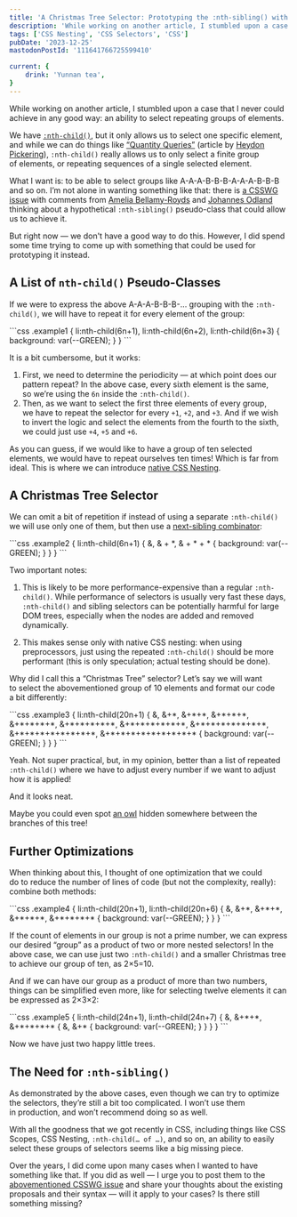 ```yaml
---
title: 'A Christmas Tree Selector: Prototyping the :nth-sibling() with CSS Nesting'
description: 'While working on another article, I stumbled upon a case that I never could achieve in any good way: an ability to select repeating groups of elements. Native CSS Nesting could help us, and we could even optimize it a bit, but I am arguing that we still require something like `:nth-sibling()` in CSS.'
tags: ['CSS Nesting', 'CSS Selectors', 'CSS']
pubDate: '2023-12-25'
mastodonPostId: '111641766725599410'

current: {
    drink: 'Yunnan tea',
}
---
```



While working on another article, I stumbled upon a case that I never could achieve in any good way: an ability to select repeating groups of elements.

We have [`:nth-child()`](https://developer.mozilla.org/en-US/docs/Web/CSS/:nth-child), but it only allows us to select one specific element, and while we can do things like [“Quantity Queries”](https://alistapart.com/article/quantity-queries-for-css/) (article by [Heydon Pickering](https://heydonworks.com/)), `:nth-child()` really allows us to only select a finite group of elements, or repeating sequences of a single selected element.

What I want is: to be able to select groups like A-A-A-B-B-B-A-A-A-B-B-B and so on. I’m not alone in wanting something like that: there is [a CSSWG issue](https://github.com/w3c/csswg-drafts/issues/3813) with comments from [Amelia Bellamy-Royds](https://github.com/AmeliaBR) and [Johannes Odland](https://johannesodland.github.io/) thinking about a hypothetical `:nth-sibling()` pseudo-class that could allow us to achieve it.

But right now — we don't have a good way to do this. However, I did spend some time trying to come up with something that could be used for prototyping it instead.

## A List of `nth-child()` Pseudo-Classes

If we were to express the above A-A-A-B-B-B-… grouping with the `:nth-child()`, we will have to repeat it for every element of the group:

<LiveExample class="example example1" caption="A live example showing an ordered list of twelve items, where the first three items, as well as those from seventh to ninth, have a green background.">
```css
.example1 {
	li:nth-child(6n+1),
	li:nth-child(6n+2),
	li:nth-child(6n+3) {
		background: var(--GREEN);
	}
}
```
<style>{`
	.example ol {
		font-size: 0.75em;
		max-height: 50vh;
		overflow: auto;
	}
`}</style>
<Example count={3} />
</LiveExample>

It is a bit cumbersome, but it works:

1. First, we need to determine the periodicity — at which point does our pattern repeat? In the above case, every sixth element is the same, so we’re using the `6n` inside the `:nth-child()`.
2. Then, as we want to select the first three elements of every group, we have to repeat the selector for every `+1`, `+2`, and `+3`. And if we wish to invert the logic and select the elements from the fourth to the sixth, we could just use `+4`, `+5` and `+6`.

As you can guess, if we would like to have a group of ten selected elements, we would have to repeat ourselves ten times! Which is far from ideal. This is where we can introduce [native CSS Nesting](https://drafts.csswg.org/css-nesting-1/).

## A Christmas Tree Selector

We can omit a bit of repetition if instead of using a separate `:nth-child()` we will use only one of them, but then use a [next-sibling combinator](https://developer.mozilla.org/en-US/docs/Web/CSS/Next-sibling_combinator):

<LiveExample class="example example2" caption="A live example showing an ordered list of twelve items, where the first three items, as well as those from seventh to ninth, have a green background.">
```css
.example2 {
	li:nth-child(6n+1) {
		&,
		& + *,
		& + * + * {
			background: var(--GREEN);
		}
	}
}
```
<Example count={3} />
</LiveExample>

Two important notes:

1. This is likely to be more performance-expensive than a regular `:nth-child()`. While performance of selectors is usually very fast these days, `:nth-child()` and sibling selectors can be potentially harmful for large DOM trees, especially when the nodes are added and removed dynamically.

2. This makes sense only with native CSS nesting: when using preprocessors, just using the repeated `:nth-child()` should be more performant (this is only speculation; actual testing should be done).

Why did I call this a “Christmas Tree” selector? Let’s say we will want to select the abovementioned group of 10 elements and format our code a bit differently:

<LiveExample class="example example3" caption="A live example showing an ordered list of fourty items, where the first ten items, as well as those from 21st to 30th, have a green background.">
```css
.example3 {
	li:nth-child(20n+1) {
		         &,
		        &+*,
		       &+*+*,
		      &+*+*+*,
		     &+*+*+*+*,
		    &+*+*+*+*+*,
		   &+*+*+*+*+*+*,
		  &+*+*+*+*+*+*+*,
		 &+*+*+*+*+*+*+*+*,
		&+*+*+*+*+*+*+*+*+*
		         {
			background: var(--GREEN);
		}
	}
}
```
<Example count={10} />
</LiveExample>

Yeah. Not super practical, but, in my opinion, better than a list of repeated `:nth-child()` where we have to adjust every number if we want to adjust how it is applied!

And it looks neat.

Maybe you could even spot [an owl](https://alistapart.com/article/axiomatic-css-and-lobotomized-owls/) hidden somewhere between the branches of this tree!

## Further Optimizations

When thinking about this, I thought of one optimization that we could do to reduce the number of lines of code (but not the complexity, really): combine both methods:

<LiveExample class="example example4" caption="A live example showing an ordered list of fourty items, where the first ten items, as well as those from 21st to 30th, have a green background.">
```css
.example4 {
	li:nth-child(20n+1),
	li:nth-child(20n+6) {
		    &,
		   &+*,
		  &+*+*,
		 &+*+*+*,
		&+*+*+*+*
		    {
			background: var(--GREEN);
		}
	}
}
```
<Example count={10} />
</LiveExample>

If the count of elements in our group is not a prime number, we can express our desired “group” as a product of two or more nested selectors! In the above case, we can use just two `:nth-child()` and a smaller Christmas tree to achieve our group of ten, as 2×5=10.

And if we can have our group as a product of more than two numbers, things can be simplified even more, like for selecting twelve elements it can be expressed as 2×3×2:

<LiveExample class="example example5" caption="A live example showing an ordered list of fourty eight items, where the first twelve items, as well as those from 25th to 36th, have a green background.">
```css
.example5 {
	li:nth-child(24n+1),
	li:nth-child(24n+7) {
		    &,
		  &+*+*,
		&+*+*+*+* {
			 &,
			&+*
			 {
				background: var(--GREEN);
			}
		}
	}
}
```
<Example count={12} />
</LiveExample>

Now we have just two happy little trees.

## The Need for `:nth-sibling()`

As demonstrated by the above cases, even though we can try to optimize the selectors, they’re still a bit too complicated. I won’t use them in production, and won’t recommend doing so as well.

With all the goodness that we got recently in CSS, including things like CSS Scopes, CSS Nesting, `:nth-child(… of …)`, and so on, an ability to easily select these groups of selectors seems like a big missing piece.

Over the years, I did come upon many cases when I wanted to have something like that. If you did as well — I urge you to post them to the [abovementioned CSSWG issue](https://github.com/w3c/csswg-drafts/issues/3813) and share your thoughts about the existing proposals and their syntax — will it apply to your cases? Is there still something missing?
